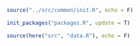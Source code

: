 ```r
source("../src/common/init.R", echo = F)

init_packages("packages.R", update = T)

source(here("src", "data.R"), echo = F)
```